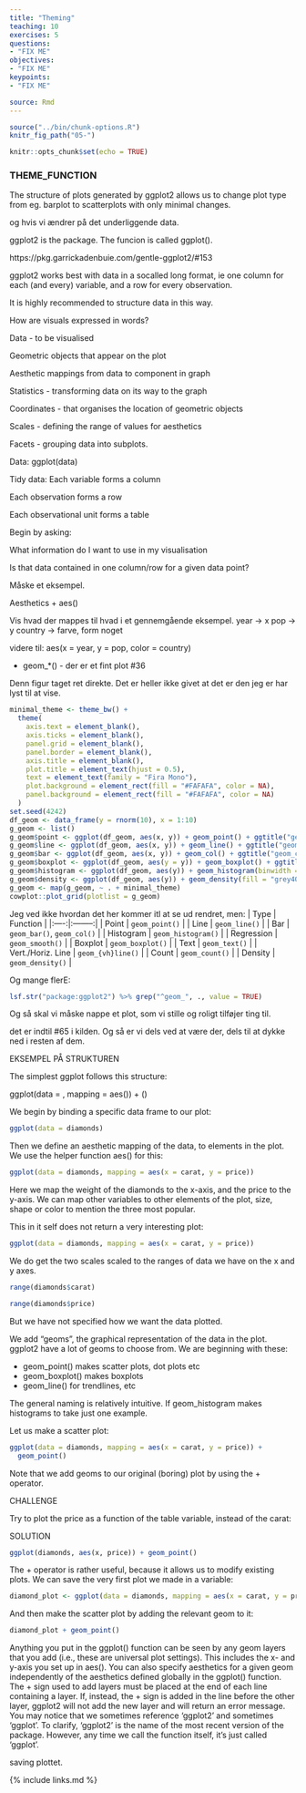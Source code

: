 ```yaml
---
title: "Theming"
teaching: 10
exercises: 5
questions:
- "FIX ME"
objectives:
- "FIX ME"
keypoints:
- "FIX ME"

source: Rmd
---
```


```r
source("../bin/chunk-options.R")
knitr_fig_path("05-")
```

```r
knitr::opts_chunk$set(echo = TRUE)
```

### THEME_FUNCTION



The structure of plots generated by ggplot2 allows us to change plot type from eg. barplot to scatterplots with only minimal changes. 

og hvis vi ændrer på det underliggende data.

ggplot2 is the package. The funcion is called ggplot(). 

https://pkg.garrickadenbuie.com/gentle-ggplot2/#153

ggplot2 works best with data in a socalled long format, ie one column for 
each (and every) variable, and a row for every observation.

It is highly recommended to structure data in this way.

How are visuals expressed in words?

Data - to be visualised

Geometric objects that appear on the plot

Aesthetic mappings from data to component in graph

Statistics - transforming data on its way to the graph

Coordinates - that organises the location of geometric objects

Scales - defining the range of values for aesthetics

Facets - grouping data into subplots.



Data:
ggplot(data)

Tidy data:
Each variable forms a column

Each observation forms a row

Each observational unit forms a table


Begin by asking:

What information do I want to use in my 
visualisation

Is that data contained in one column/row
for a given data point?

Måske et eksempel.

Aesthetics + aes()

Vis hvad der mappes til hvad i et gennemgående eksempel. 
year -> x
pop -> y
country -> farve, form noget

videre til:
aes(x = year,
    y = pop,
    color = country)
    
    
+ geom_*() - der er et fint plot #36

Denn figur taget ret direkte. Det er heller
ikke givet at det er den jeg er har lyst til at vise.

```r
minimal_theme <- theme_bw() +
  theme(
    axis.text = element_blank(),
    axis.ticks = element_blank(),
    panel.grid = element_blank(),
    panel.border = element_blank(),
    axis.title = element_blank(),
    plot.title = element_text(hjust = 0.5),
    text = element_text(family = "Fira Mono"),
    plot.background = element_rect(fill = "#FAFAFA", color = NA),
    panel.background = element_rect(fill = "#FAFAFA", color = NA)
  )
set.seed(4242)
df_geom <- data_frame(y = rnorm(10), x = 1:10)
g_geom <- list()
g_geom$point <- ggplot(df_geom, aes(x, y)) + geom_point() + ggtitle("geom_point()")
g_geom$line <- ggplot(df_geom, aes(x, y)) + geom_line() + ggtitle("geom_line()")
g_geom$bar <- ggplot(df_geom, aes(x, y)) + geom_col() + ggtitle("geom_col()")
g_geom$boxplot <- ggplot(df_geom, aes(y = y)) + geom_boxplot() + ggtitle("geom_boxplot()")
g_geom$histogram <- ggplot(df_geom, aes(y)) + geom_histogram(binwidth = 1) + ggtitle("geom_histogram()")
g_geom$density <- ggplot(df_geom, aes(y)) + geom_density(fill = "grey40", alpha = 0.25) + ggtitle("geom_density()") + xlim(-4, 4)
g_geom <- map(g_geom, ~ . + minimal_theme)
cowplot::plot_grid(plotlist = g_geom)
```


Jeg ved ikke hvordan 
det her kommer itl at se ud rendret, men:
| Type | Function |
|:----:|:--------:|
| Point | `geom_point()` |
| Line | `geom_line()` |
| Bar | `geom_bar()`, `geom_col()` |
| Histogram | `geom_histogram()` |
| Regression | `geom_smooth()` |
| Boxplot | `geom_boxplot()` |
| Text | `geom_text()` |
| Vert./Horiz. Line | `geom_{vh}line()` |
| Count | `geom_count()` |
| Density | `geom_density()` |



Og mange flerE:
```r
lsf.str("package:ggplot2") %>% grep("^geom_", ., value = TRUE)

```

Og så skal vi måske nappe et plot, som vi stille og roligt tilføjer ting til.

det er indtil #65 i kilden. Og så er vi 
dels ved at være der, dels til at dykke
ned i resten af dem.

EKSEMPEL PÅ STRUKTUREN

The simplest ggplot follows this structure:

ggplot(data = <DATA>, mapping = aes(<MAPPINGS>)) +  <GEOM_FUNCTION>()

We begin by binding a specific data frame to our plot:
```r
ggplot(data = diamonds)
```

Then we define an aesthetic mapping of the data, to elements in the plot. We use the helper function aes() for this:

```r
ggplot(data = diamonds, mapping = aes(x = carat, y = price))
```

Here we map the weight of the diamonds to the x-axis, and the price to the y-axis. We can map other variables to other elements of the plot, size, shape or color to mention the three most popular.

This in it self does not return a very interesting plot:
```r
ggplot(data = diamonds, mapping = aes(x = carat, y = price))
```

We do get the two scales scaled to the ranges of data we have on the x and y axes.

```r
range(diamonds$carat)
```
```r
range(diamonds$price)
```
But we have not specified how we want the data plotted.

We add "geoms", the graphical representation of the data in the plot. ggplot2 have a lot of geoms to choose from. We are beginning with these:

- geom_point() makes scatter plots, dot plots etc
- geom_boxplot() makes boxplots
- geom_line() for trendlines, etc

The general naming is relatively intuitive. If geom_histogram makes histograms to take just one example.

Let us make a scatter plot:
```r
ggplot(data = diamonds, mapping = aes(x = carat, y = price)) +
  geom_point()
```

Note that we add geoms to our original (boring) plot by using the + operator.

CHALLENGE

Try to plot the price as a function of the table variable, instead of the carat:

SOLUTION
```r
ggplot(diamonds, aes(x, price)) + geom_point()
```

The + operator is rather useful, because it allows us to modify existing plots. We can save the very first plot we made in a variable:
```r
diamond_plot <- ggplot(data = diamonds, mapping = aes(x = carat, y = price))
```

And then make the scatter plot by adding the relevant geom to it:

```r
diamond_plot + geom_point()
```
Anything you put in the ggplot() function can be seen by any geom layers that you add (i.e., these are universal plot settings). This includes the x- and y-axis you set up in aes().
You can also specify aesthetics for a given geom independently of the aesthetics defined globally in the ggplot() function.
The + sign used to add layers must be placed at the end of each line containing a layer. If, instead, the + sign is added in the line before the other layer, ggplot2 will not add the new layer and will return an error message.
You may notice that we sometimes reference ‘ggplot2’ and sometimes ‘ggplot’. To clarify, ‘ggplot2’ is the name of the most recent version of the package. However, any time we call the function itself, it’s just called ‘ggplot’.




saving plottet.

{% include links.md %}